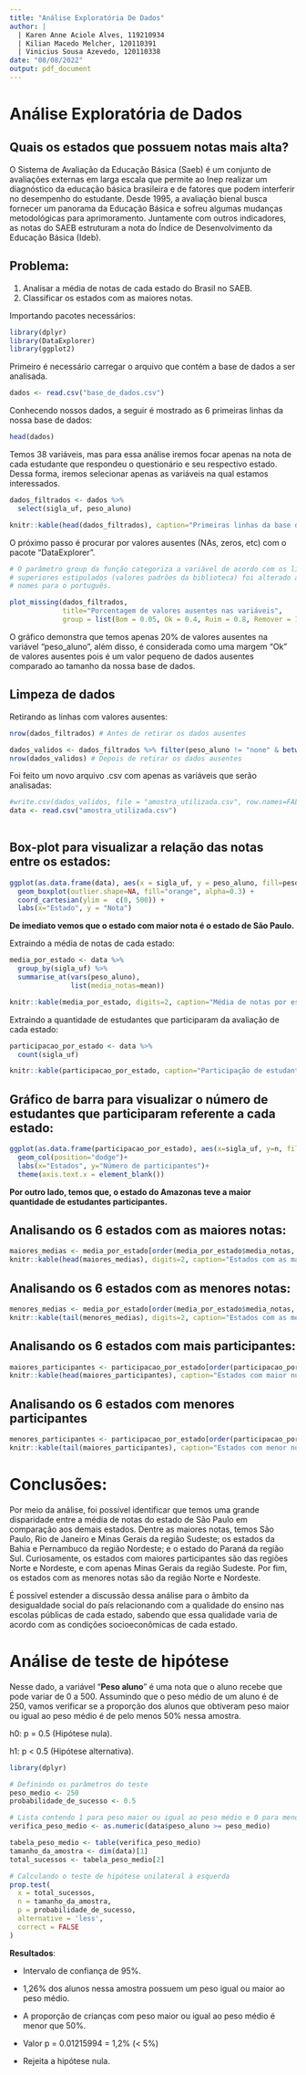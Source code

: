 ```yaml
---
title: "Análise Exploratória De Dados"
author: |
  | Karen Anne Aciole Alves, 119210934
  | Kilian Macedo Melcher, 120110391
  | Vinicius Sousa Azevedo, 120110338
date: "08/08/2022"
output: pdf_document
---
```


# Análise Exploratória de Dados

## Quais os estados que possuem notas mais alta?

O Sistema de Avaliação da Educação Básica (Saeb) é um conjunto de avaliações externas em larga escala que permite ao Inep realizar um diagnóstico da educação básica brasileira e de fatores que podem interferir no desempenho do estudante. Desde 1995, a avaliação bienal busca fornecer um panorama da Educação Básica e sofreu algumas mudanças metodológicas para aprimoramento. Juntamente com outros indicadores, as notas do SAEB estruturam a nota do Índice de Desenvolvimento da Educação Básica (Ideb).

## Problema:

1.  Analisar a média de notas de cada estado do Brasil no SAEB.
2.  Classificar os estados com as maiores notas.

Importando pacotes necessários:

```r
library(dplyr)
library(DataExplorer)
library(ggplot2)
```

Primeiro é necessário carregar o arquivo que contém a base de dados a ser analisada.

```r

dados <- read.csv("base_de_dados.csv")
```

Conhecendo nossos dados, a seguir é mostrado as 6 primeiras linhas da nossa base de dados:

```r

head(dados)

```

Temos 38 variáveis, mas para essa análise iremos focar apenas na nota de cada estudante que respondeu o questionário e seu respectivo estado. Dessa forma, iremos selecionar apenas as variáveis na qual estamos interessados.

```r

dados_filtrados <- dados %>%
  select(sigla_uf, peso_aluno)

knitr::kable(head(dados_filtrados), caption="Primeiras linhas da base de dados")
```

O próximo passo é procurar por valores ausentes (NAs, zeros, etc) com o pacote "DataExplorer".

```r

# O parâmetro group da função categoriza a variável de acordo com os limites 
# superiores estipulados (valores padrões da biblioteca) foi alterado apenas os 
# nomes para o português. 

plot_missing(dados_filtrados, 
             title="Porcentagem de valores ausentes nas variáveis", 
             group = list(Bom = 0.05, Ok = 0.4, Ruim = 0.8, Remover = 1))


```

O gráfico demonstra que temos apenas 20% de valores ausentes na variável "peso_aluno", além disso, é considerada como uma margem "Ok" de valores ausentes pois é um valor pequeno de dados ausentes comparado ao tamanho da nossa base de dados.

## Limpeza de dados

Retirando as linhas com valores ausentes:

```r
nrow(dados_filtrados) # Antes de retirar os dados ausentes

dados_validos <- dados_filtrados %>% filter(peso_aluno != "none" & between(peso_aluno, 0, 500))
nrow(dados_validos) # Depois de retirar os dados ausentes
```

Foi feito um novo arquivo .csv com apenas as variáveis que serão analisadas:

```r

#write.csv(dados_validos, file = "amostra_utilizada.csv", row.names=FALSE) 
data <- read.csv("amostra_utilizada.csv")
        
```

## Box-plot para visualizar a relação das notas entre os estados:

```r
ggplot(as.data.frame(data), aes(x = sigla_uf, y = peso_aluno, fill=peso_aluno)) +
  geom_boxplot(outlier.shape=NA, fill="orange", alpha=0.3) +
  coord_cartesian(ylim =  c(0, 500)) + 
  labs(x="Estado", y = "Nota")

```

**De imediato vemos que o estado com maior nota é o estado de São Paulo.**

Extraindo a média de notas de cada estado:

```r
media_por_estado <- data %>%                               
  group_by(sigla_uf) %>%                      
  summarise_at(vars(peso_aluno),             
               list(media_notas=mean))

knitr::kable(media_por_estado, digits=2, caption="Média de notas por estado")
```

Extraindo a quantidade de estudantes que participaram da avaliação de cada estado:

```r
participacao_por_estado <- data %>% 
  count(sigla_uf)

knitr::kable(participacao_por_estado, caption="Participação de estudantes por estado")
```

## Gráfico de barra para visualizar o número de estudantes que participaram referente a cada estado:

```r
ggplot(as.data.frame(participacao_por_estado), aes(x=sigla_uf, y=n, fill = sigla_uf))+     
  geom_col(position="dodge")+
  labs(x="Estados", y="Número de participantes")+
  theme(axis.text.x = element_blank())
```

**Por outro lado, temos que, o estado do Amazonas teve a maior quantidade de estudantes participantes.**

## Analisando os 6 estados com as maiores notas:

```r
maiores_medias <- media_por_estado[order(media_por_estado$media_notas, decreasing=TRUE),]
knitr::kable(head(maiores_medias), digits=2, caption="Estados com as maiores notas")
```

## Analisando os 6 estados com as menores notas:

```r
menores_medias <- media_por_estado[order(media_por_estado$media_notas, decreasing=TRUE),]
knitr::kable(tail(menores_medias), digits=2, caption="Estados com as menores notas")
```

## Analisando os 6 estados com mais participantes:

```r
maiores_participantes <- participacao_por_estado[order(participacao_por_estado$n, decreasing=TRUE),]
knitr::kable(head(maiores_participantes), caption="Estados com maior número de participantes")
```

## Analisando os 6 estados com menores participantes

```r
menores_participantes <- participacao_por_estado[order(participacao_por_estado$n, decreasing=TRUE),]
knitr::kable(tail(maiores_participantes), caption="Estados com menor número de participantes")
```

# Conclusões:

Por meio da análise, foi possível identificar que temos uma grande disparidade entre a média de notas do estado de São Paulo em comparação aos demais estados. Dentre as maiores notas, temos São Paulo, Rio de Janeiro e Minas Gerais da região Sudeste; os estados da Bahia e Pernambuco da região Nordeste; e o estado do Paraná da região Sul. Curiosamente, os estados com maiores participantes são das regiões Norte e Nordeste, e com apenas Minas Gerais da região Sudeste. Por fim, os estados com as menores notas são da região Norte e Nordeste.

É possível estender a discussão dessa análise para o âmbito da desigualdade social do país relacionando com a qualidade do ensino nas escolas públicas de cada estado, sabendo que essa qualidade varia de acordo com as condições socioeconômicas de cada estado.

\newpage

# Análise de teste de hipótese

Nesse dado, a variável "**Peso aluno**" é uma nota que o aluno recebe que pode
variar de 0 a 500.
Assumindo que o peso médio de um aluno é de 250, vamos verificar se a proporção 
dos alunos que obtiveram peso maior ou igual ao peso médio é de pelo menos 50% 
nessa amostra.

h0: p = 0.5 (Hipótese nula).

h1: p \< 0.5 (Hipótese alternativa).

```r
library(dplyr)

# Definindo os parâmetros do teste
peso_medio <- 250
probabilidade_de_sucesso <- 0.5

# Lista contendo 1 para peso maior ou igual ao peso médio e 0 para menor.
verifica_peso_medio <- as.numeric(data$peso_aluno >= peso_medio)

tabela_peso_medio <- table(verifica_peso_medio)
tamanho_da_amostra <- dim(data)[1]
total_sucessos <- tabela_peso_medio[2]

# Calculando o teste de hipótese unilateral à esquerda
prop.test(
  x = total_sucessos,
  n = tamanho_da_amostra,
  p = probabilidade_de_sucesso,
  alternative = 'less',
  correct = FALSE
)

```

**Resultados**:

-   Intervalo de confiança de 95%.

-   1,26% dos alunos nessa amostra possuem um peso igual ou maior ao peso médio.

-   A proporção de crianças com peso maior ou igual ao peso médio é menor que 50%.

-   Valor p = 0.01215994 = 1,2% (\< 5%)

-   Rejeita a hipótese nula.
